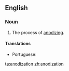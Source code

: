 ==English==

===Noun===
{{en-noun|-}}

# The process of [[anodize|anodizing]].

====Translations====
{{trans-top|the process of anodizing}}
* Portuguese: {{t|pt|anodização|f}}
{{trans-mid}}
{{trans-bottom}}

[[ta:anodization]]
[[zh:anodization]]